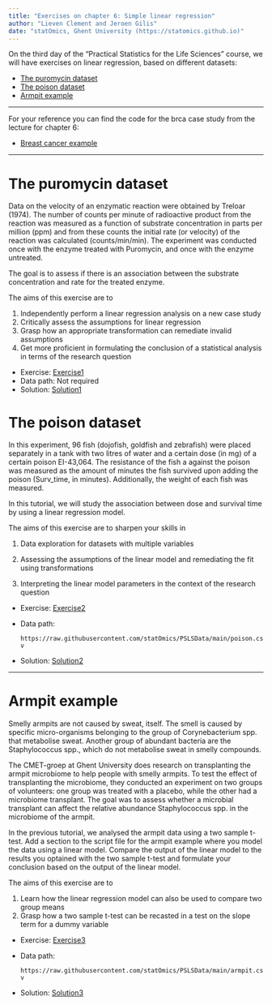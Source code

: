 ```yaml
---
title: "Exercises on chapter 6: Simple linear regression"
author: "Lieven Clement and Jeroen Gilis"
date: "statOmics, Ghent University (https://statomics.github.io)"
---
```


On the third day of the "Practical Statistics for the Life Sciences"
course, we will have exercises on linear regression, based on different
datasets:

- [The puromycin dataset]
- [The poison dataset]
- [Armpit example]

***

For your reference you can find the code for the brca case study from the lecture for chapter 6:

- [Breast cancer example](./breastcancerExample.html)

***

# The puromycin dataset

Data on the velocity of an enzymatic reaction were obtained by Treloar (1974).
The number of counts per minute of radioactive product from the reaction was
measured as a function of substrate concentration in parts per million (ppm)
and from these counts the initial rate (or velocity) of the reaction was
calculated (counts/min/min). The experiment was conducted once with the enzyme
treated with Puromycin, and once with the enzyme untreated.

The goal is to assess if there is an association between the substrate
concentration and rate for the treated enzyme.

The aims of this exercise are to

1. Independently perform a linear regression analysis on a new case study
2. Critically assess the assumptions for linear regression
3. Grasp how an appropriate transformation can remediate invalid assumptions
4. Get more proficient in formulating the conclusion of a statistical analysis in terms of the research question

- Exercise: [Exercise1](./06_1_puromycin.html)
- Data path: Not required
- Solution: [Solution1](./06_1_puromycin_sol.html)


# The poison dataset

In this experiment, 96 fish (dojofish, goldfish and zebrafish)
were placed separately in a tank with two litres of water and
a certain dose (in mg) of a certain poison EI-43,064. The resistance
of the fish a against the poison was measured as the amount of
minutes the fish survived upon adding the poison (Surv_time, in
minutes). Additionally, the weight of each fish was measured.

In this tutorial, we will study the association between dose and survival time
by using a linear regression model.

The aims of this exercise are to sharpen your skills in

1. Data exploration for datasets with multiple variables

2. Assessing the assumptions of the linear model and remediating the fit using transformations

3. Interpreting the linear model parameters in the context of the research question

- Exercise: [Exercise2](./06_2_poison.html)
- Data path:

  `https://raw.githubusercontent.com/statOmics/PSLSData/main/poison.csv`

- Solution: [Solution2](./06_2_poison_sol.html)

---

# Armpit example

Smelly armpits are not caused by sweat, itself. The smell is caused by specific
micro-organisms belonging to the group of Corynebacterium spp. that metabolise
sweat. Another group of abundant bacteria are the Staphylococcus spp., which do
not metabolise sweat in smelly compounds.

The CMET-groep at Ghent University does research on transplanting the armpit
microbiome to help people with smelly armpits. To test the effect of
transplanting the microbiome, they conducted an experiment on two groups
of volunteers: one group was treated with a placebo, while the other had a
microbiome transplant. The goal was to assess whether a microbial transplant can affect the relative abundance Staphylococcus spp. in the microbiome of the armpit.

In the previous tutorial, we analysed the armpit data using a two sample t-test.
Add a section to the script file for the armpit example where you model the data using a linear model. Compare the output of the linear model to the results you optained with the two sample t-test and formulate your conclusion based on the output of the linear model.

The aims of this exercise are to

1. Learn how the linear regression model can also be used to compare two group means
2. Grasp how a two sample t-test can be recasted in a test on the slope term for a dummy variable

- Exercise: [Exercise3](./06_3_armpit.html)
- Data path:

  `https://raw.githubusercontent.com/statOmics/PSLSData/main/armpit.csv`

- Solution: [Solution3](./06_3_armpit_sol.html)
